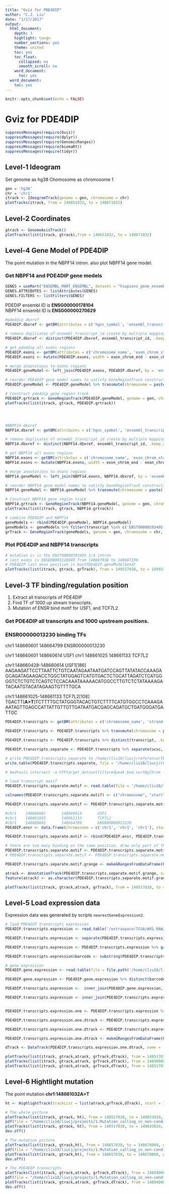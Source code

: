```yaml
---
title: "Gviz for PDE4DIP"
author: "C.J. Liu"
date: "1/17/2017"
output:
  html_document:
    depth: 3
    highlight: tango
    number_sections: yes
    theme: united
    toc: yes
    toc_float:
      collapsed: no
      smooth_scroll: no
    word_document:
      toc: yes
  word_document:
    toc: yes
---
```


```r
knitr::opts_chunk$set(echo = FALSE)
```
# Gviz for PDE4DIP
```r
suppressMessages(require(Gviz))
suppressMessages(require(dplyr))
suppressMessages(require(GenomicRanges))
suppressMessages(require(biomaRt))
suppressMessages(require(tidyr))
```

## Level-1 Ideogram
Set genome as hg38
Chomosome as chromosome 1
```r
gen = 'hg38'
chr = 'chr1'
itrack <- IdeogramTrack(genome = gen, chromosome = chr)
plotTracks(itrack, from = 148651032, to = 148671032)
```

## Level-2 Coordinates
```r
gtrack <- GenomeAxisTrack()
plotTracks(list(itrack, gtrack),from = 148651032, to = 148671032)
```

## Level-4 Gene Model of PDE4DIP
The point mutation in the NBPF14 intron. also plot NBPF14 gene model.

### Get NBPF14 and PDE4DIP gene medels
```r
GENES = useMart("ENSEMBL_MART_ENSEMBL", dataset = "hsapiens_gene_ensembl", host = "useast.ensembl.org")
GENES.ATTRIBUTES <- listAttributes(GENES)
GENES.FILTERS <- listFilters(GENES)
```
PDEDIP ensembl ID is **ENSG00000178104**  
NBPF14 ensembl ID is **ENSG00000270629**
```r
#pde4dip dbxref
PDE4DIP.dbxref <- getBM(attributes = c('hgnc_symbol', 'ensembl_transcript_id','refseq_mrna', 'ucsc'), filters = c('ensembl_gene_id','transcript_biotype'), values = list(ensembl_gene_id = 'ENSG00000178104',transcript_biotype = 'protein_coding'), mart = GENES)

# remove duplicates of ensembl_transcript_id create by multiple mapping to Refseq ID
PDE4DIP.dbxref <- distinct(PDE4DIP.dbxref, ensembl_transcript_id, .keep_all = T)

# get pde4dip all exons regions
PDE4DIP.exons <- getBM(attributes = c('chromosome_name', 'exon_chrom_start', 'exon_chrom_end','strand','ensembl_gene_id','ensembl_transcript_id','transcript_biotype','ensembl_exon_id'), filters = c('ensembl_gene_id','transcript_biotype'), values = list(ensembl_gene_id = 'ENSG00000178104',transcript_biotype = 'protein_coding'), mart = GENES)
PDE4DIP.exons <- mutate(PDE4DIP.exons, width = exon_chrom_end - exon_chrom_start + 1)

# merge annotations to exons regions
PDE4DIP.geneModel <- left_join(PDE4DIP.exons, PDE4DIP.dbxref, by = 'ensembl_transcript_id')

# reorder PDE4DIP gene model names to satisfy GeneRegionTrack construction.
PDE4DIP.geneModel <- PDE4DIP.geneModel %>% transmute(chromosome = paste('chr', chromosome_name, sep = ''), start = exon_chrom_start, end = exon_chrom_end, width = width, strand = gsub('1','+', strand), feature = transcript_biotype, gene = ensembl_gene_id, exon  = ensembl_exon_id, transcript = ensembl_transcript_id, symbol = hgnc_symbol, refseq = refseq_mrna, ucsc = ucsc)

# Construct pde4dip gene region track
PDE4DIP.grtrack <- GeneRegionTrack(PDE4DIP.geneModel, genome = gen, chromosome = chr, name = 'PDE4DIP', transcriptAnnotation = "transcript", background.title = "brown")
plotTracks(list(itrack, gtrack, PDE4DIP.grtrack))




#NBPF14 dbxref
NBPF14.dbxref <- getBM(attributes = c('hgnc_symbol', 'ensembl_transcript_id','refseq_mrna', 'ucsc'), filters = c('ensembl_gene_id'), values = list(ensembl_gene_id = 'ENSG00000270629'), mart = GENES)

# remove duplicates of ensembl_transcript_id create by multiple mapping to Refseq ID
NBPF14.dbxref <- distinct(NBPF14.dbxref, ensembl_transcript_id, .keep_all = T)

# get NBPF14 all exons regions
NBPF14.exons <- getBM(attributes = c('chromosome_name', 'exon_chrom_start', 'exon_chrom_end','strand','ensembl_gene_id','ensembl_transcript_id','transcript_biotype','ensembl_exon_id'), filters = c('ensembl_gene_id'), values = list(ensembl_gene_id = 'ENSG00000270629'), mart = GENES)
NBPF14.exons <- mutate(NBPF14.exons, width = exon_chrom_end - exon_chrom_start + 1)

# merge annotations to exons regions
NBPF14.geneModel <- left_join(NBPF14.exons, NBPF14.dbxref, by = 'ensembl_transcript_id')

# reorder NBPF14 gene model names to satisfy GeneRegionTrack construction.
NBPF14.geneModel <- NBPF14.geneModel %>% transmute(chromosome = paste('chr', chromosome_name, sep = ''), start = exon_chrom_start, end = exon_chrom_end, width = width, strand = gsub('-1','-', strand), feature = transcript_biotype, gene = ensembl_gene_id, exon  = ensembl_exon_id, transcript = ensembl_transcript_id, symbol = hgnc_symbol, refseq = refseq_mrna, ucsc = ucsc)

# Construct NBPF14 gene region track
NBPF14.grtrack <- GeneRegionTrack(NBPF14.geneModel, genome = gen, chromosome = chr, name = 'NBPF14', transcriptAnnotation = "transcript", background.title = "brown")
plotTracks(list(itrack, gtrack, NBPF14.grtrack))

# combine PDE4DIP and NBPF14
geneModels <- rbind(PDE4DIP.geneModel, NBPF14.geneModel)
geneModels <- geneModels %>% filter(transcript %in% c('ENST00000593495','ENST00000606877', 'ENST00000479408','ENST00000313431','ENST00000529945','ENST00000491426'))
grTrack <- GeneRegionTrack(geneModels, genome = gen, chromosome = chr, name = 'PDE4DIP', transcriptAnnotation = "transcript", background.title = "brown")

```

### Plot PDE4DIP and NBPF14 transcripts
```r
# mutation is in the ENST00000593495 1/4 intron
# last exons is ENSE00003126940 from 148607038 to 148607159
# PDE4DIP last exon position is max(PDE4DIP.geneModel$end)
plotTracks(list(itrack, gtrack, grTrack), from = 148517038, to = 149033019)
```

## Level-3 TF binding/regulation position

1. Extract all transcripts of PDE4DIP
2. Find TF of 1000 up stream transcripts.
3. Mutation of ENSR bind motif for USF1, and TCF7L2

### Get PDE4DIP all transcripts and 1000 upstream positions.

### ENSR00000013230 binding TFs
chr1    148660601       148664799       ENSR00000013230

chr1    148660601       148660614       USF1
chr1    148661025       148661133       TCF7L2

chr1:148660428-148660614 USF1[186]
AAGAAGATTCCTTAATTCTGTCAATAGAATAATGATCCAGTTATATACCAAAGAGCAGATAGAAGACCTGGCTATGGAGTCATGTGACTCTGCATTAGATCTCATGGGGTCTCTGTCTCAGTCTCCACAAATAAAAACATGGCCTTGTCTCTATAAAAGATACAATGTACATAGAAGTGTTTTGCA

chr1:148661025-148661133 TCF7L2[108]
TGACTT[**A>T**]TCTTTTGCTATGGGTACACTGTCTTTTCATGTGGCCTCAAAGAAATAGTTGAGCCATTATTGTTGTTGATAATGACGAGCAGATGCTGATGGGATGATTGC

```r
PDE4DIP.transcripts <- getBM(attributes = c('chromosome_name', 'strand','transcript_start','transcript_end','ensembl_gene_id','ensembl_transcript_id','refseq_mrna','ucsc'), filters = c('ensembl_gene_id','transcript_biotype'), values = list(ensembl_gene_id = 'ENSG00000178104',transcript_biotype = 'protein_coding'), mart = GENES)

PDE4DIP.transcripts <- PDE4DIP.transcripts %>% transmute(chromosome = paste('chr', chromosome_name, sep = ''), strand = gsub('1','+', strand), upstream = transcript_start - 1000, start = transcript_start, end = transcript_end, gene = ensembl_gene_id, transcript=ensembl_transcript_id, refseq = refseq_mrna, ucsc = ucsc)

PDE4DIP.transcripts <- PDE4DIP.transcripts %>% distinct(transcript, .keep_all = T)

PDE4DIP.transcripts.separate <- PDE4DIP.transcripts %>% separate(ucsc, into=c("ucsc", 'version'))

# write PDE4DIP.transcripts.separate to /home/cliu18/liucj/reference/TFs
write.table(PDE4DIP.transcripts.separate, file = '/home/cliu18/liucj/reference/TFs/PDE4DIP.transcripts.separate', row.names = F, quote = F, sep = "\t")

# bedtools intersect -a hTFtarget_datasetfilteredpeak.bed.sortByChrom -b PDE4DIP.transcripts.separate.bed > PDE4DIP.transcripts.separate.bed.motif

# laod transcript motif
PDE4DIP.transcripts.separate.motif <- read.table(file = '/home/cliu18/liucj/reference/TFs/PDE4DIP.transcripts.separate.bed.motif.uniq', sep = "\t")

colnames(PDE4DIP.transcripts.separate.motif) <- c("chromosome", "start", "end", "tf")

PDE4DIP.transcripts.separate.motif <- PDE4DIP.transcripts.separate.motif %>% mutate(strand = "*")

#chr1    148660601       148660614       USF1
#chr1    148661025       148661133       TCF7L2
#chr1    148660601       148664799       ENSR00000013230
PDE4DIP.ensr <- data.frame(chromosome = c('chr1', 'chr1', 'chr1'), start = c(148660601, 148661025, 148660601), end = c(148660614,148661133,148664799), tf = c('USF1', 'TCF7L2','ENSR00000013230'), strand = c("*","*","*"))

PDE4DIP.transcripts.separate.motif <- rbind(PDE4DIP.ensr, PDE4DIP.transcripts.separate.motif)

# there are too many binding on the same position, draw only part of them.
PDE4DIP.transcripts.separate.motif <- PDE4DIP.transcripts.separate.motif %>% filter(tf %in% c("USF1", "TCF7L2", "EP300","BRCA1","CDK9","MYC","ENSR00000013230"))
# PDE4DIP.transcripts.separate.motif <- PDE4DIP.transcripts.separate.motif %>% filter(!tf  %in% c("SPI1","CTCF","POLR2A","YY1","TFAP2C"))

PDE4DIP.transcripts.separate.motif.grange <- makeGRangesFromDataFrame(PDE4DIP.transcripts.separate.motif,keep.extra.columns=TRUE)

atrack <- AnnotationTrack(PDE4DIP.transcripts.separate.motif.grange, name = "TF Binding",cex.group = 0.6, background.title = "blue")
feature(atrack) <- as.character(PDE4DIP.transcripts.separate.motif.grange$tf)
```


```r
plotTracks(list(itrack, gtrack,atrack, grTrack), from = 148517038, to = 149033019, groupAnnotation = "feature")
```


## Level-5 Load expression data
Expression data was generated by scripts `nearestGeneExpression2`.
```r
# load PDE4DIP transcripts expression
PDE4DIP.transcripts.expression <- read.table('/extraspace/TCGA/WXS_RAW/BRCA/Firehose/BRCA/mRNASeq/gdac.broadinstitute.org_BRCA.Merge_rnaseqv2__illuminahiseq_rnaseqv2__unc_edu__Level_3__RSEM_isoforms_normalized__data.Level_3.2016012800.0.0/pde4dip.all.transcript.expression', header = T, sep = "\t")

PDE4DIP.transcripts.expression <- separate(PDE4DIP.transcripts.expression, Hybridization.REF, into = c('ucsc','version'))

PDE4DIP.transcripts.expression <- PDE4DIP.transcripts.expression %>% gather(barcode, rsem, -c(ucsc, version))

PDE4DIP.transcripts.expression$barcode <- substring(PDE4DIP.transcripts.expression$barcode,1,16)

# gene expression
PDE4DIP.gene.expression <- read.table(file = file.path('/home/cliu18/liucj/projects/1.Mutation_calling_in_non-condig_region_through_EXOME/8.expression', 'PDE4DIP.expression.txt'), header = T, sep = "\t" )

PDE4DIP.gene.expression <- PDE4DIP.gene.expression %>% distinct(barcode, .keep_all = T)

PDE4DIP.transcripts.expression <-  inner_join(PDE4DIP.gene.expression, PDE4DIP.transcripts.expression, by = 'barcode')

PDE4DIP.transcripts.expression <- inner_join(PDE4DIP.transcripts.expression, PDE4DIP.transcripts.separate, by = 'ucsc')


PDE4DIP.transcripts.expression.one <- PDE4DIP.transcripts.expression %>% filter(transcript %in% c('ENST00000593495','ENST00000606877', 'ENST00000479408','ENST00000313431','ENST00000529945','ENST00000491426'))

PDE4DIP.transcripts.expression.one.dtrack <- PDE4DIP.transcripts.expression.one %>% dplyr::select(chromosome, start = start, end, strand,barcode, rsem)

PDE4DIP.transcripts.expression.one.dtrack <- PDE4DIP.transcripts.expression.one.dtrack %>% mutate(start = start - 30000) %>% spread(barcode, rsem)

PDE4DIP.transcripts.expression.one.dtrack <- makeGRangesFromDataFrame(PDE4DIP.transcripts.expression.one.dtrack, keep.extra.columns=TRUE)

dTrack <- DataTrack(PDE4DIP.transcripts.expression.one.dtrack, name = 'Isoform Expression', groups = PDE4DIP.transcripts.expression.one$type, type = 'boxplot', legend = T)
```


```r

plotTracks(list(itrack, gtrack,atrack, grTrack,dTrack), from = 148517038, to = 149033019, groupAnnotation = "feature")
plotTracks(list(itrack, gtrack,atrack, grTrack,dTrack), from = 148900000, to = 149033019, groupAnnotation = "feature")
plotTracks(list(itrack, gtrack,atrack, grTrack,dTrack), from = 148517038, to = 148700000, groupAnnotation = "feature")

```

## Level-6 Hightlight mutation
The point mutation **chr1:148661032A>T**
```r

ht <- HighlightTrack(trackList = list(atrack,grTrack,dTrack), start = 148661032, width = 1, chromosome = 1 )

# The whole picture
plotTracks(list(itrack, gtrack, ht), from = 148517038, to = 149033019, groupAnnotation = "feature")
pdf(file = "/home/cliu18/liucj/projects/1.Mutation_calling_in_non-condig_region_through_EXOME/8.expression/mutationTFBindingTranscriptsExpression.whole.pdf")
plotTracks(list(itrack, gtrack, ht), from = 148517038, to = 149033019, groupAnnotation = "feature")
dev.off()

# The mutation picture
plotTracks(list(itrack, gtrack,ht), from = 148657038, to = 148670000, groupAnnotation = "feature")
pdf(file = "/home/cliu18/liucj/projects/1.Mutation_calling_in_non-condig_region_through_EXOME/8.expression/mutationTFBindingTranscriptsExpression.mutation.pdf")
plotTracks(list(itrack, gtrack,ht), from = 148657038, to = 148670000, groupAnnotation = "feature")
dev.off()

# The PDE4DIP transcripts
plotTracks(list(itrack, gtrack,atrack, grTrack,dTrack), from = 148940000, to = 148963019, groupAnnotation = "feature")
pdf(file = "/home/cliu18/liucj/projects/1.Mutation_calling_in_non-condig_region_through_EXOME/8.expression/mutationTFBindingTranscriptsExpression.transcripts.pdf")
plotTracks(list(itrack, gtrack,atrack, grTrack,dTrack), from = 148940000, to = 148963019, groupAnnotation = "feature")
dev.off()


```
















